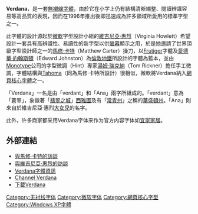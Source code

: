 {{Infobox font
| name = Verdana
| image = [[File:VerdanaSpecimen.svg|250px]]
| style = [[無襯線體|無襯線體]]
| classifications = 现代人文主义体
| releasedate = 1996年
| creator = [[馬修·卡特|馬修·卡特]]
| foundry = [[微軟|微軟]]
| sample = [[File:Verdana_sample.svg|250px]]
}}
'''Verdana'''，是一套[[無襯線字體|無襯線字體]]，由於它在小字上仍有結構清晰端整、閱讀辨識容易等高品質的表現，因而在1996年推出後即迅速成為許多領域所愛用的標準字型之一。

此字體的設計源起於[[微軟|微軟]]字型設計小組的[[維吉尼亞·惠烈|維吉尼亞·惠烈]]（Virginia Howlett）希望設計一套具有高辨識性、易讀性的新字型以供[[螢幕|螢幕]]顯示之用，於是她邀請了世界頂級字型設計師之一的[[馬修·卡特|馬修·卡特]]（Matthew Carter）操刀，以[[Frutiger|Frutiger]]字體及[[愛德華·約翰斯頓|愛德華·約翰斯頓]]（Edward Johnston）為[[倫敦地鐵|倫敦地鐵]]所設計的字體為藍本，並由[[Monotype|Monotype]]公司的字型微調（Hint）專家[[湯姆·瑞克納|湯姆·瑞克納]]（Tom Rickner）擔任手工微調，字體結構與[[Tahoma|Tahoma]]（同為馬修·卡特所設計）很相似，微軟將Verdana納入[[網頁核心字體|網頁核心字體]]之一。

「Verdana」一名是由「verdant」和「Ana」兩字所組成的。「verdant」意為「蒼翠」，象徵著「[[翡翠之城|翡翠之城]]」[[西雅圖|西雅圖]]及有「[[常青州|常青州]]」之稱的[[華盛頓州|華盛頓州]]。「Ana」則來自於維吉尼亞·惠烈[[女兒|大女兒]]的名字。

此外，许多商家都采用Verdana字体来作为官方内容字体如[[宜家家居|宜家家居]]。

== 外部連結 ==
*[https://web.archive.org/web/20130828210842/http://www.will-harris.com/verdana-georgia.htm 與馬修·卡特的訪談]
*[http://www.dmxzone.com/go?6669 與維吉尼亞·惠烈的訪談]{{Wayback|url=http://www.dmxzone.com/go?6669 |date=20120204035127 }}
*[http://www.microsoft.com/typography/fonts/font.aspx?FID=1&FNAME=Verdana Verdana字體資訊] {{Wayback|url=http://www.microsoft.com/typography/fonts/font.aspx?FID=1&FNAME=Verdana |date=20161224210052 }}
*[http://www.microsoft.com/typography/web/fonts/verdana/default.htm Channel Verdana] {{Wayback|url=http://www.microsoft.com/typography/web/fonts/verdana/default.htm |date=20150320164956 }}
*[http://prdownloads.sourceforge.net/corefonts/verdan32.exe?download 下載Verdana] {{Wayback|url=http://prdownloads.sourceforge.net/corefonts/verdan32.exe?download |date=20021224212111 }}
{{Windows字体}}
[[Category:无衬线字体|Category:无衬线字体]]
[[Category:微软字体|Category:微软字体]]
[[Category:網頁核心字型|Category:網頁核心字型]]
[[Category:Windows_XP字體|Category:Windows XP字體]]